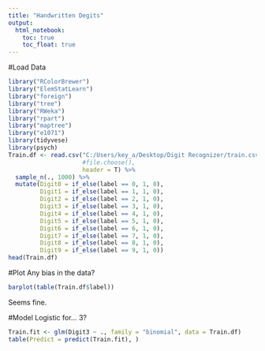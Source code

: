 ---
title: "Handwritten Degits"
output:
  html_notebook:
    toc: true
    toc_float: true
---

#Load Data

```{r}
library("RColorBrewer")
library("ElemStatLearn")
library("foreign")
library("tree")
library("RWeka")
library("rpart")
library("maptree")
library("e1071")
library(tidyvese)
library(psych)
Train.df <- read.csv("C:/Users/key_a/Desktop/Digit Recognizer/train.csv",
                     #file.choose(),
                     header = T) %>% 
  sample_n(., 1000) %>% 
  mutate(Digit0 = if_else(label == 0, 1, 0),
         Digit1 = if_else(label == 1, 1, 0),
         Digit2 = if_else(label == 2, 1, 0),
         Digit3 = if_else(label == 3, 1, 0),
         Digit4 = if_else(label == 4, 1, 0),
         Digit5 = if_else(label == 5, 1, 0),
         Digit6 = if_else(label == 6, 1, 0),
         Digit7 = if_else(label == 7, 1, 0),
         Digit8 = if_else(label == 8, 1, 0),
         Digit9 = if_else(label == 9, 1, 0))
head(Train.df)
```


#Plot
Any bias in the data?

```{r}
barplot(table(Train.df$label))
```

Seems fine.


#Model
Logistic for... 3?

```{r}
Train.fit <- glm(Digit3 ~ ., family = "binomial", data = Train.df)
table(Predict = predict(Train.fit), )
```

